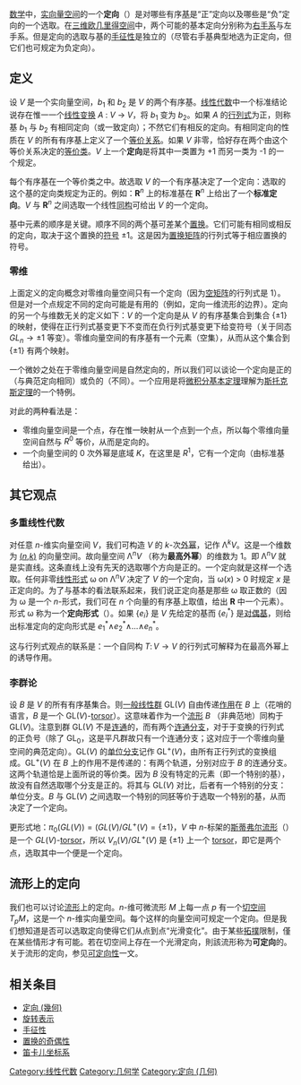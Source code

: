 {{NoteTA
|G1=數學
}}
{{dablink|另见[[定向_(几何)|定向 (几何)]]}}
[[数学|数学]]中，[[实数|实]][[向量空间|向量空间]]的一个'''定向'''（{{lang|en|Orientation}}）是对哪些有序[[基_(线性代数)|基]]是“正”定向以及哪些是“负”定向的一个选取。在[[三维空间|三维]][[欧几里得空间|欧几里得空间]]中，两个可能的基本定向分别称为[[右手法则|右手系]]与左手系。但是定向的选取与基的[[手征性_(数学)|手征性]]是独立的（尽管右手基典型地选为正定向，但它们也可规定为负定向）。

==定义==

设 ''V'' 是一个实向量空间，''b''<sub>1</sub> 和 ''b''<sub>2</sub> 是 ''V'' 的两个有序基。[[线性代数|线性代数]]中一个标准结论说存在惟一一个[[线性变换|线性变换]] ''A'' : ''V'' → ''V''，将 ''b''<sub>1</sub> 变为 ''b''<sub>2</sub>。如果 ''A'' 的[[行列式|行列式]]为正，则称基 ''b''<sub>1</sub> 与 ''b''<sub>2</sub> 有相同定向（或一致定向）；不然它们有相反的定向。有相同定向的性质在 ''V'' 的所有有序基上定义了一个[[等价关系|等价关系]]。如果 ''V'' 非零，恰好存在两个由这个等价关系决定的[[等价类|等价类]]。''V'' 上一个'''定向'''是将其中一类置为 +1 而另一类为 -1 的一个规定。

每个有序基在一个等价类之中。故选取 ''V'' 的一个有序基决定了一个定向：选取的这个基的定向类规定为正的。例如：'''R'''<sup>''n''</sup> 上的标准基在 '''R'''<sup>''n''</sup> 上给出了一个'''标准定向'''。''V'' 与 '''R'''<sup>''n''</sup> 之间选取一个线性[[同构|同构]]可给出 ''V'' 的一个定向。

基中元素的顺序是关键。顺序不同的两个基可差某个[[置换|置换]]。它们可能有相同或相反的定向，取决于这个置换的[[符号_(置换)|符号]] ±1。这是因为[[置换矩阵|置换矩阵]]的行列式等于相应置换的符号。

===零维===

上面定义的定向概念对零维向量空间只有一个定向（因为[[空矩阵|空矩阵]]的行列式是 1）。但是对一个点规定不同的定向可能是有用的（例如，定向一维流形的边界）。定向的另一个与维数无关的定义如下：''V'' 的一个定向是从 ''V'' 的有序基集合到集合 <math>\{\pm 1\}</math> 的映射，使得在正行列式基变更下不变而在负行列式基变更下给变符号（关于同态 <math>GL_n \to \pm 1</math> 等变）。零维向量空间的有序基有一个元素（空集），从而从这个集合到 <math>\{\pm 1\}</math> 有两个映射。

一个微妙之处在于零维向量空间是自然定向的，所以我们可以谈论一个定向是正的（与典范定向相同）或负的（不同）。一个应用是将[[微积分基本定理|微积分基本定理]]理解为[[斯托克斯定理|斯托克斯定理]]的一个特例。

对此的两种看法是：
* 零维向量空间是一个点，存在惟一映射从一个点到一个点，所以每个零维向量空间自然与 <math>R^0</math> 等价，从而是定向的。
* 一个向量空间的 0 次外幂是底域 <math>K</math>，在这里是 <math>R^1</math>，它有一个定向（由标准基给出）。

==其它观点==

===多重线性代数===

对任意 ''n''-维实向量空间 ''V''，我们可构造 ''V'' 的 ''k''-次[[外幂|外幂]]，记作 Λ<sup>''k''</sup>''V''。这是一个维数为 [[二项式系数|(''n'',''k'')]] 的向量空间。故向量空间 Λ<sup>''n''</sup>''V'' （称为'''最高外幂'''）的维数为 1。即 Λ<sup>''n''</sup>''V'' 就是实直线。这条直线上没有先天的选取哪个方向是正的。一个定向就是这样一个选取。任何非零[[线性形式|线性形式]] ω on Λ<sup>''n''</sup>''V'' 决定了 ''V'' 的一个定向，当  ω(''x'') > 0 时规定 ''x'' 是正定向的。为了与基本的看法联系起来，我们说正定向基是那些 ω 取正数的（因为 ω 是一个 ''n''-形式，我们可在 ''n'' 个向量的有序基上取值，给出 '''R''' 中一个元素）。形式 ω 称为一个'''定向形式'''（{{lang|en|orientation form}}）。如果 {''e''<sub>''i''</sub>} 是 ''V'' 先给定的基而 {''e''<sub>''i''</sub><sup>*</sup>} 是[[对偶基|对偶基]]，则给出标准定向的定向形式是 ''e''<sub>1</sub><sup>*</sup>∧''e''<sub>2</sub><sup>*</sup>∧…∧''e''<sub>''n''</sub><sup>*</sup>。

这与行列式观点的联系是：一个自同构 <math>T\colon V \to V</math> 的行列式可解释为在最高外幂上的诱导作用。

===李群论===

设 ''B'' 是 ''V'' 的所有有序基集合。则[[一般线性群|一般线性群]] GL(''V'') 自由传递[[群作用|作用]]在 ''B'' 上（花哨的语言，''B'' 是一个 GL(''V'')-[[torsor|torsor]]）。这意味着作为一个[[流形|流形]] ''B'' （非典范地）同构于 GL(''V'')。注意到群 GL(''V'') 不是[[连通空间|连通]]的，而有两个[[連通分支_(拓撲)|连通分支]]，对于于变换的行列式的正负号（除了 GL<sub>0</sub>，这是平凡群故只有一个连通分支；这对应于一个零维向量空间的典范定向）。GL(''V'') 的[[单位分支|单位分支]]记作 GL<sup>+</sup>(''V'')，由所有正行列式的变换组成。GL<sup>+</sup>(''V'') 在 ''B'' 上的作用不是传递的：有两个轨道，分别对应于 ''B'' 的连通分支。这两个轨道恰是上面所说的等价类。因为 ''B'' 没有特定的元素（即一个特别的基），故没有自然选取哪个分支是正的。将其与 GL(''V'') 对比，后者有一个特别的分支：单位分支。''B'' 与 GL(''V'') 之间选取一个特别的同胚等价于选取一个特别的基，从而决定了一个定向。

更形式地：<math>\pi_0(GL(V)) = (GL(V)/GL^+(V) = \{\pm 1\}</math>，<math>V</math> 中 
''n''-标架的[[斯蒂弗尔流形|斯蒂弗尔流形]]（{{le|Stiefel manifold}}）是一个 <math>GL(V)</math>-[[torsor|torsor]]，所以 <math>V_n(V)/GL^+(V)</math> 是 <math>\{\pm 1\}</math> 上一个 [[torsor|torsor]]，即它是两个点，选取其中一个便是一个定向。

==流形上的定向==
{{main|可定向性}}
我们也可以讨论[[流形|流形]]上的定向。''n''-维可微流形 ''M'' 上每一点 ''p'' 有一个[[切空间|切空间]] ''T''<sub>''p''</sub>''M''，这是一个 ''n''-维实向量空间。每个这样的向量空间可规定一个定向。但是我们想知道是否可以选取定向使得它们从点到点“光滑变化”。由于某些[[拓撲學|拓撲]]限制，僅在某些情形才有可能。若在切空间上存在一个光滑定向，則該流形称为'''可定向'''的。关于流形的定向，参见[[可定向性|可定向性]]一文。

==相关条目==
* [[定向_(幾何)|定向 (幾何)]]
* [[旋转表示_(数学)|旋转表示]]
* [[手征性_(数学)|手征性]]
* [[置换的奇偶性|置换的奇偶性]]
* [[笛卡儿坐标系|笛卡儿坐标系]]

[[Category:线性代数|Category:线性代数]]
[[Category:几何学|Category:几何学]]
[[Category:定向_(几何)|Category:定向 (几何)]]